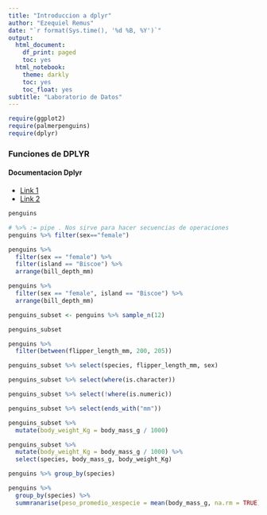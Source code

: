 ```yaml
---
title: "Introduccion a dplyr"
author: "Ezequiel Remus"
date: "`r format(Sys.time(), '%d %B, %Y')`"
output:
  html_document:
    df_print: paged
    toc: yes
  html_notebook:
    theme: darkly
    toc: yes
    toc_float: yes
subtitle: "Laboratorio de Datos"
---
```


```r
require(ggplot2)
require(palmerpenguins)
require(dplyr)
```

### Funciones de DPLYR

#### Documentacion Dplyr
* [Link 1](https://dplyr.tidyverse.org/reference/index.html)
* [Link 2](https://es.r4ds.hadley.nz/datos-ordenados.html)

```r
penguins
```

```r
# %>% := pipe . Nos sirve para hacer secuencias de operaciones
penguins %>% filter(sex=="female")
```

```r
penguins %>% 
  filter(sex == "female") %>%
  filter(island == "Biscoe") %>%
  arrange(bill_depth_mm)
```

```r
penguins %>% 
  filter(sex == "female", island == "Biscoe") %>%
  arrange(bill_depth_mm)
```

```r
penguins_subset <- penguins %>% sample_n(12)

penguins_subset
```

```r
penguins %>% 
  filter(between(flipper_length_mm, 200, 205))
```

```r
penguins_subset %>% select(species, flipper_length_mm, sex)
```

```r
penguins_subset %>% select(where(is.character))
```

```r
penguins_subset %>% select(!where(is.numeric))
```

```r
penguins_subset %>% select(ends_with("mm"))
```

```r
penguins_subset %>%
  mutate(body_weight_Kg = body_mass_g / 1000)
```

```r
penguins_subset %>%
  mutate(body_weight_Kg = body_mass_g / 1000) %>%
  select(species, body_mass_g, body_weight_Kg)
```

```r
penguins %>% group_by(species)
```

```r
penguins %>% 
  group_by(species) %>%
  summranarise(peso_promedio_xespecie = mean(body_mass_g, na.rm = TRUE))
```





























